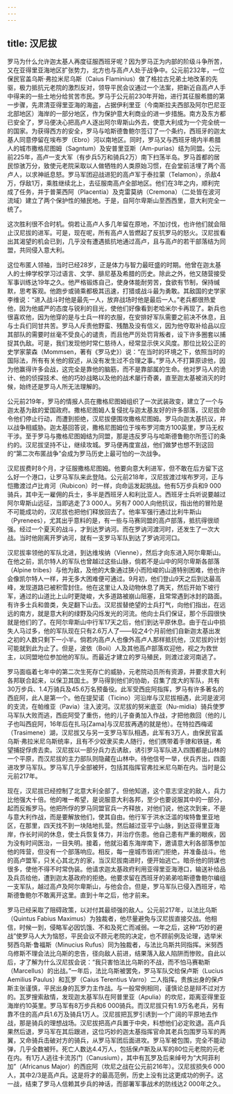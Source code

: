 ```yaml
---
---
---
```

title: 汉尼拔
---




罗马为什么允许迦太基人再度征服西班牙呢？因为罗马正为内部的阶级斗争所苦，又在亚得里亚海地区扩张势力，北方也与高卢人处于战争中。公元前232年，一位保民官盖乌斯·弗拉米尼乌斯（Caius Flaminius）做了格拉古兄弟土地改革的先驱，极力抵抗元老院的激烈反对，领导平民会议通过一个法案，把新近自高卢人手中得来的一些土地分给贫苦市民。罗马于公元前230年开始，进行其征服希腊的第一步骤，先肃清亚得里亚海的海盗，占据伊利里亚（今南斯拉夫西部及阿尔巴尼亚北部地区）海岸的一部分地区，作为保护意大利商业的进一步措施。南方及东方都已安全了，罗马便决心把高卢人逐出阿尔卑斯山外去，使意大利成为一个完全统一的国家。为获得西方的安全，罗马与哈斯德鲁鲍尔签订了一个条约，西班牙的迦太基人同意停留在埃布罗（Ebro）河以南地区。同时，罗马又与西班牙境内半希腊人的城市撒格尼图姆（Sagntum）及安普里亚斯（Am-purias）结为同盟。公元前225年，高卢一支大军（有步兵5万和骑兵2万）南下扫荡半岛。罗马首都的居民惊骇万分，致使元老院采取以人做牺牲的人类原始习惯，在会堂前活埋了两个高卢人，以求神祇息怒。罗马军团迎战进犯的高卢军于泰拉蒙（Telamon），杀敌4万，俘敌1万，乘胜继续北上，去征服南高卢全部地区。他们在3年之内，顺利完成了任务，并于普莱西阿（Placentia）及克雷莫纳（Cremona）（二处皆在波河流域）建立了两个保护性的殖民地。于是，自阿尔卑斯山至西西里，意大利完全一统了。

这次胜利很不合时机。倘若让高卢人多几年留在原地，不加讨伐，也许他们就会阻止汉尼拔的进军。可是，现在呢，所有高卢人皆燃起了反抗罗马的怒火。汉尼拔看出其渴望的机会已到，几乎没有遭遇抵抗地通过高卢，且与高卢的若干部落结为同盟，共同侵入意大利。

这位布匿人领袖，当时已经28岁，正是体力与智力最旺盛的时期。他曾在迦太基人的士绅学校学习过语言、文学、腓尼基及希腊的历史。除此之外，他又随营接受军事训练达19年之久。他严格锻炼自己，使身体能耐劳苦，食欲有节制，保持缄默，思考客观。他跑步或骑乘都极其迅速，打猎或战斗最为勇敢。其敌国的史学家李维说：“进入战斗时他是最先一人，放弃战场时他是最后一人。”老兵都很热爱他，因为他威严的态度与锐利的目光，使他们好像看到老哈米尔卡再现了。新兵也很喜欢他，因为他穿的是与士兵一样的衣服，在安排好军队需要之前决不休息，且与士兵们同甘共苦。罗马人斥责他野蛮、残酷及没有信义，因为他夺取补给品以应其部队的需要时丝毫不受良心的谴责，而且他严厉处罚背叛者，设下许多圈套以捕捉其仇敌。可是，我们发现他时常仁慈待人，经常显示侠义风度。那位比较公正的史学家蒙森（Mommsen，著有《罗马史》）说：“在当时的环境之下，依照当时的国际法，所有有关他的叙述，从没有发生过不合理之事。”罗马人不打算原谅他，因为他赢得许多会战，这完全是靠他的脑筋，而不是靠部属的生命。他对罗马人的诡计、他的侦探技术、他的巧妙战略以及他的战术屡行奇袭，直至迦太基被消灭的时候，始终还是罗马人所无法理解的。

公元前219年，罗马的情报人员在撒格尼图姆组织了一次武装政变，建立了一个与迦太基为敌的爱国政府。撒格尼图姆人复侵扰与迦太基友好的许多部落，汉尼拔命令他们停止行动，而遭到拒绝，汉尼拔便围攻撒格尼图姆。罗马向迦太基抗议，并以战争相威胁。迦太基回答说，撒格尼图姆位于埃布罗河南方100英里，罗马无权干涉。至于罗马与撒格尼图姆结为同盟，那是违反罗马与哈斯德鲁鲍尔所签订的条约的。汉尼拔坚持不让，继续攻城。罗马便再度宣战，他们做梦也想不到这回的“第二次布匿战争”会成为罗马历史上最可怕的一次战争。

汉尼拔费时8个月，才征服撒格尼图姆。他要向意大利进军，但不敢在后方留下这么好一个港口，让罗马军队来此登陆。公元前218年，汉尼拔渡过埃布罗河，正与恺撒渡过卢比肯河（Rubicon）时一样，向命运发起挑战。他有5万步兵和9 000骑兵，其中无一雇佣的兵士，多半是西班牙人和利比亚人。西班牙士兵听说要越过阿尔卑斯山远征，当即逃走了3 000人。另有7 000人向他抗议，指出他的冒险是不可能成功的，汉尼拔也把他们释放回去了。他率军强行通过比利牛斯山（Pyrenees），尤其出乎意料的是，有一些与马赛同盟的高卢部落，抵抗得很顽强。经过一个夏天的战斗，才到达罗讷河。而在罗讷河渡河时，还发生了一次大战。当时他刚离开罗讷河，就有一支罗马军队到达了罗讷河河口。

汉尼拔率领他的军队北进，到达维埃纳（Vienne），然后才向东进入阿尔卑斯山。在他之前，凯尔特人的军队也曾越过这些山脉，倘若不是山中的阿尔卑斯各部落（Alpine tribes）与他为敌，及他的大象通过狭小而险峻的山道特别困难，他也许会像凯尔特人一样，并无多大困难便可通过。9月初，他们登山9天之后到达最高峰，发现道路已被积雪封住。他在这里让人及动物休息了两天，然后开始下坡行军，通过的山道比上山时更陡峻，大多道路被崩山阻塞，且常常遇到冰封的路面。有许多士兵和兽类，失足翻下山去。汉尼拔替绝望的士兵打气，向他们指出，在远远的南方，就是意大利的绿野及闪烁发光的河流。他向士兵们保证，那个乐园很快就是他们的了。在阿尔卑斯山中行军17天之后，他们到达平原休息。由于在山中损失人马过多，他的军队现在只有2.6万人了——较之4个月前他们自新迦太基出发之初的人数只剩下一小半。倘若内高卢人也像外高卢人那样抵抗他，汉尼拔的计划可能就到此为止了。但是，波依（Boii）人及其他高卢部落欢迎他，视之为救世主，以同盟地位参加他的军队。而最近才建立的罗马殖民，则渡过波河南逃了。

罗马面临着七年中的第二次生死存亡的威胁，元老院动员所有资源，并要求意大利各邦联合起来，以保卫其国土。罗马得到他们的协助，召集了庞大的军队，共有30万步兵、1.4万骑兵及45.6万名预备役。此军受西庇阿指挥，罗马有许多著名的西庇阿，此人是第一个。他在提契诺（Ticino）河沿岸与汉尼拔相遇，此河是波河的支流，在帕维亚（Pavia）注入波河。汉尼拔的努米底亚（Nu-midia）骑兵使罗马军队大败而逃，西庇阿受了重伤，他的儿子奋勇加入作战，才把他救回（他的儿子也叫西庇阿，16年后在扎马[Zama]与汉尼拔再遇的就是他）。在特拉西梅诺（Trasimene）湖，汉尼拔又与另一支罗马军队相遇，此军有3万人，由保民官盖乌斯·弗拉米尼乌斯统率，且有不少奴隶买卖人随行，他们携带着手镣和铁链，希望捕捉俘虏去卖。汉尼拔以一部分兵力去诱敌，诱引罗马军队进入四围都是山林的一个平原，而汉尼拔的主力部队则隐藏在山林中。待他信号一举，伏兵齐出，四面进攻罗马军队。罗马军几乎全部被歼，包括其指挥官弗拉米尼乌斯在内。当时是公元前217年。

现在，汉尼拔已经控制了北意大利全部了。但他知道，这个意志坚定的敌人，兵力比他强大十倍。他的唯一希望，是说服意大利各邦，至少也要说服其中的一部分，起而反叛罗马。他把所俘的罗马同盟官兵一齐释放，对他们说，他这次到来，不是与意大利作战，而是要解放他们，使其自由。他行军于洪水泛滥的埃特鲁里亚地区，在那里，四天找不到一块陆地扎营。然后越过亚平宁山脉，到达亚得里亚海岸，作长时间的休息，使士兵恢复体力，并治疗伤患。他自己患有严重的眼疾，因为没有时间医治，一目失明。接着，他就沿着东海岸南下，邀请意大利各部落参加他的阵营，但没有一个部落响应。相反，每一座城市皆闭门拒绝，并准备战斗。他的高卢盟军，只关心其北方的家，当汉尼拔南进时，便开始逃亡。暗杀他的阴谋也很多，使他不得不时常伪装。他请求迦太基政府利用亚得里亚海港口，输送补给品及兵员给他，遭到迦太基政府的拒绝。他要求留在西班牙的弟弟哈斯德鲁鲍尔编组一支军队，越过高卢及阿尔卑斯山，与他会合。但是，罗马军队已侵入西班牙，哈斯德鲁鲍尔不敢离开这里。直到十年之后，他才前来。

罗马已经采取了阻碍政策，以对付其最顽强的敌人。公元前217年，以法比乌斯（Quintus Fabius Maximus）为独裁者，他尽量避免与汉尼拔直接交战。他相信，时候一到，侵略军必因饥饿、不和及死亡而减弱。一年之后，这种“巧妙的避战”使罗马人大为恼怒，平民会议不顾元老院的决定，也不顾前例及论理，选举米努西乌斯·鲁福斯（Minucius Rufus）同为独裁者，与法比乌斯共同指挥。米努西乌修斯不理会法比乌斯的忠告，径向敌人前进，结果落入敌人陷阱而惨败。自此以后，才了解为什么汉尼拔会说：“我只害怕法比乌斯的不战，而不怕马赛勒斯（Marcellus）的出战。”一年后，法比乌斯被罢免，罗马军队交给保卢斯（Lucius Aemilius Paulus）和瓦罗（Caius Terentius Varro）二人指挥。贵族出身的保卢斯主张谨慎，平民出身的瓦罗力主作战。与一般常例相同，谨慎论总是辩不过对方的。瓦罗搜索敌情，发现迦太基军队在阿普里亚（Apulia）的坎尼，距离亚得里亚海岸约10英里。罗马军有8万步兵和6 000骑兵。而汉尼拔只有1.9万名老兵，另有靠不住的高卢兵1.6万及骑兵1万人。汉尼拔把瓦罗引诱到一个广阔的平原地去作战，那是骑兵的理想战场。汉尼拔把高卢兵置于中央，料想他们必定败退。高卢兵果然后退，罗马军在其后跟进，这位巧妙的迦太基指挥官命其老兵包围罗马军的两翼，又命骑兵击破对方的骑兵，从罗马军团后面进攻。罗马军被包围，完全不能动弹，几乎全数被歼。死亡人数达4.4万人，包括保卢斯及从军的80位元老院的元老在内。有1万人逃往卡流苏门（Canusium），其中有瓦罗及后来绰号为“大阿菲利加”（Africanus Major）的西庇阿（坎尼之战在公元前216年）。汉尼拔损失6 000人，其中2/3是高卢兵。这是将才的最高范例，历史上没有比这更成功的例子。这一战，结束了罗马人信赖其步兵的神话，而部署军事战术的防线达2 000年之久。